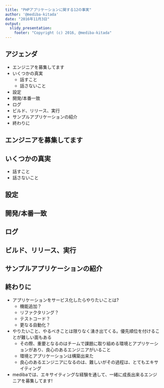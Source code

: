 ```yaml
---
title: "PHPアプリケーションに関する12の事実"
author: '@mediba-kitada'
date: "2016年11月3日"
output:
  slidy_presentation:
    footer: "Copyright (c) 2016, @mediba-kitada"
---
```


## アジェンダ

- エンジニアを募集してます
- いくつかの真実
	- 話すこと
	- 話さないこと
- 設定
- 開発/本番一致
- ログ
- ビルド、リリース、実行
- サンプルアプリケーションの紹介
- 終わりに

## エンジニアを募集してます
## いくつかの真実

- 話すこと
- 話さないこと

## 設定
## 開発/本番一致
## ログ
## ビルド、リリース、実行
## サンプルアプリケーションの紹介

## 終わりに

- アプリケーションをサービス化したらやりたいことは?
	- 機能追加？
	- リファクタリング？
	- テストコード？
	- 更なる自動化？ 
- やりたいこと、やるべきことは限りなく湧き出てくる。優先順位を付けることが難しい面もある
	- その際、重要となるのはチームで課題に取り組める環境とアプリケーションがあり、良心のあるエンジニアがいること
	- 環境とアプリケーションは構築出来た
	- 良心のあるエンジニアになるのは、難しいがその過程は、とてもエキサイティング
- medibaでは、エキサイティングな経験を通して、一緒に成長出来るエンジニアを募集してます!
